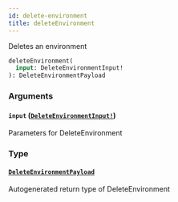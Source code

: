 ```yaml
---
id: delete-environment
title: deleteEnvironment
---
```


Deletes an environment

```graphql
deleteEnvironment(
  input: DeleteEnvironmentInput!
): DeleteEnvironmentPayload

```

### Arguments

#### `input` ([`DeleteEnvironmentInput!`](/docs/api/inputs/delete-environment-input))

Parameters for DeleteEnvironment

### Type

#### [`DeleteEnvironmentPayload`](/docs/api/objects/delete-environment-payload)

Autogenerated return type of DeleteEnvironment
